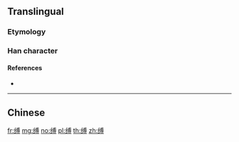 {{character info/new}}
{{also|縛}}
==Translingual==

===Etymology===
{{Han simp|縛|f=糸|t=纟}}

===Han character===
{{Han char|rn=120|rad=纟|as=10|sn=13|four=|canj=VMIBI|ids=⿰纟尃}}

====References====
* {{Han ref|kx=0944.251|hdz=53434.140|uh=7F1A}}

----

==Chinese==
{{zh-see|縛}}

[[fr:缚]]
[[mg:缚]]
[[no:缚]]
[[pl:缚]]
[[th:缚]]
[[zh:缚]]